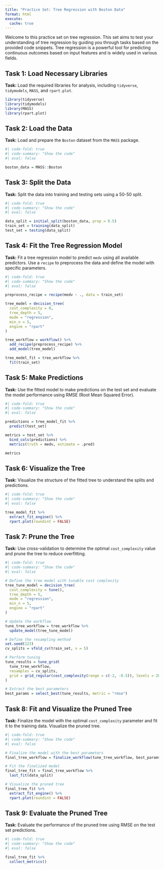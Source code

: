 ```yaml
---
title: "Practice Set: Tree Regression with Boston Data"
format: html
execute: 
  cache: true
---
```


Welcome to this practice set on tree regression. This set aims to test your understanding of tree regression by guiding you through tasks based on the provided code snippets. Tree regression is a powerful tool for predicting continuous outcomes based on input features and is widely used in various fields.

## Task 1: Load Necessary Libraries

**Task:** Load the required libraries for analysis, including `tidyverse`, `tidymodels`, `MASS`, and `rpart.plot`.

```r
library(tidyverse)
library(tidymodels)
library(MASS)
library(rpart.plot)
```

## Task 2: Load the Data

**Task:** Load and prepare the `Boston` dataset from the `MASS` package.

```r
#| code-fold: true
#| code-summary: "Show the code"
#| eval: false

boston_data = MASS::Boston
```

## Task 3: Split the Data

**Task:** Split the data into training and testing sets using a 50-50 split.

```r
#| code-fold: true
#| code-summary: "Show the code"
#| eval: false

data_split = initial_split(boston_data, prop = 0.5)
train_set = training(data_split)
test_set = testing(data_split)
```

## Task 4: Fit the Tree Regression Model

**Task:** Fit a tree regression model to predict `medv` using all available predictors. Use a `recipe` to preprocess the data and define the model with specific parameters.

```r
#| code-fold: true
#| code-summary: "Show the code"
#| eval: false

preprocess_recipe = recipe(medv ~ ., data = train_set)

tree_model = decision_tree(
  cost_complexity = 0,
  tree_depth = 5,
  mode = "regression",
  min_n = 5,
  engine = "rpart"
)

tree_workflow = workflow() %>% 
  add_recipe(preprocess_recipe) %>% 
  add_model(tree_model)

tree_model_fit = tree_workflow %>% 
  fit(train_set)
```

## Task 5: Make Predictions

**Task:** Use the fitted model to make predictions on the test set and evaluate the model performance using RMSE (Root Mean Squared Error).

```r
#| code-fold: true
#| code-summary: "Show the code"
#| eval: false

predictions = tree_model_fit %>% 
  predict(test_set)

metrics = test_set %>% 
  bind_cols(predictions) %>% 
  metrics(truth = medv, estimate = .pred)

metrics
```

## Task 6: Visualize the Tree

**Task:** Visualize the structure of the fitted tree to understand the splits and predictions.

```r
#| code-fold: true
#| code-summary: "Show the code"
#| eval: false

tree_model_fit %>% 
  extract_fit_engine() %>% 
  rpart.plot(roundint = FALSE)
```

## Task 7: Prune the Tree

**Task:** Use cross-validation to determine the optimal `cost_complexity` value and prune the tree to reduce overfitting.

```r
#| code-fold: true
#| code-summary: "Show the code"
#| eval: false

# Define the tree model with tunable cost complexity
tree_tune_model = decision_tree(
  cost_complexity = tune(),
  tree_depth = 5,
  mode = "regression",
  min_n = 5,
  engine = "rpart"
)

# Update the workflow
tune_tree_workflow = tree_workflow %>% 
  update_model(tree_tune_model)

# Define the resampling method
set.seed(123)
cv_splits = vfold_cv(train_set, v = 5)

# Perform tuning
tune_results = tune_grid(
  tune_tree_workflow,
  resamples = cv_splits,
  grid = grid_regular(cost_complexity(range = c(-2, -0.5)), levels = 20)
)

# Extract the best parameters
best_params = select_best(tune_results, metric = "rmse")
```

## Task 8: Fit and Visualize the Pruned Tree

**Task:** Finalize the model with the optimal `cost_complexity` parameter and fit it to the training data. Visualize the pruned tree.

```r
#| code-fold: true
#| code-summary: "Show the code"
#| eval: false

# Finalize the model with the best parameters
final_tree_workflow = finalize_workflow(tune_tree_workflow, best_params)

# Fit the finalized model
final_tree_fit = final_tree_workflow %>%
  last_fit(data_split)

# Visualize the pruned tree
final_tree_fit %>% 
  extract_fit_engine() %>% 
  rpart.plot(roundint = FALSE)
```

## Task 9: Evaluate the Pruned Tree

**Task:** Evaluate the performance of the pruned tree using RMSE on the test set predictions.

```r
#| code-fold: true
#| code-summary: "Show the code"
#| eval: false

final_tree_fit %>% 
  collect_metrics()
```

